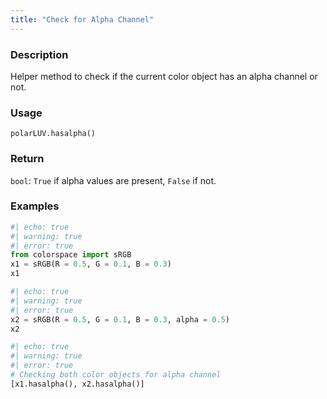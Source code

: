 ```yaml
---
title: "Check for Alpha Channel"
---
```


### Description

Helper method to check if the current color object has
an alpha channel or not.

### Usage

<pre><code class='language-python'>polarLUV.hasalpha()</code></pre>

### Return

<code>bool</code>: `True` if alpha values are present, `False` if not.

### Examples

```python
#| echo: true
#| warning: true
#| error: true
from colorspace import sRGB
x1 = sRGB(R = 0.5, G = 0.1, B = 0.3)
x1
```

```python
#| echo: true
#| warning: true
#| error: true
x2 = sRGB(R = 0.5, G = 0.1, B = 0.3, alpha = 0.5)
x2
```

```python
#| echo: true
#| warning: true
#| error: true
# Checking both color objects for alpha channel
[x1.hasalpha(), x2.hasalpha()]
```



